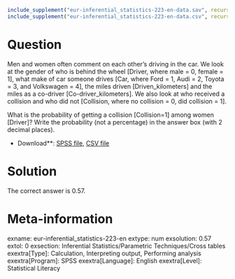 ```r
include_supplement("eur-inferential_statistics-223-en-data.sav", recursive = TRUE)
include_supplement("eur-inferential_statistics-223-en-data.csv", recursive = TRUE)
```

Question
========
Men and women often comment on each other's driving in the car. We look at the gender of who is behind the wheel [Driver, where male = 0, female = 1], what make of car someone drives [Car, where Ford = 1, Audi = 2, Toyota = 3, and Volkswagen = 4], the miles driven [Driven_kilometers] and the miles as a co-driver [Co-driver_kilometers]. We also look at who received a collision and who did not [Collision, where no collision = 0, did collision = 1].

What is the probability of getting a collision [Collision=1] among women [Driver]? Write the probability (not a percentage) in the answer box (with 2 decimal places).

* Download**: [SPSS file](eur-inferential_statistics-223-en-data.sav), [CSV file](eur-inferential_statistics-223-en-data.csv)


Solution
========
The correct answer is 0.57.

Meta-information
================
exname: eur-inferential_statistics-223-en
extype: num
exsolution: 0.57
extol: 0
exsection: Inferential Statistics/Parametric Techniques/Cross tables
exextra[Type]: Calculation, Interpreting output, Performing analysis
exextra[Program]: SPSS
exextra[Language]: English
exextra[Level]: Statistical Literacy
